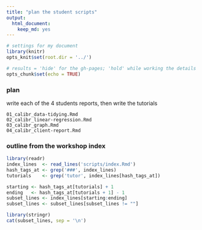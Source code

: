```yaml
---
title: "plan the student scripts"
output:
  html_document:
    keep_md: yes
---
```


[\\]: this script does not have to be a gh-page, that's why keep_md is FALSE


```r
# settings for my document
library(knitr)
opts_knit$set(root.dir = '../')

# results = 'hide' for the gh-pages; 'hold' while working the details
opts_chunk$set(echo = TRUE)
```



### plan

write each of the 4 students reports, then write the tutorials

```
01_calibr_data-tidying.Rmd
02_calibr_linear-regression.Rmd
03_calibr_graph.Rmd
04_calibr_client-report.Rmd
```




### outline from the workshop index

```r
library(readr)
index_lines  <- read_lines('scripts/index.Rmd')
hash_tags_at <- grep('###', index_lines)
tutorials    <- grep('tutor', index_lines[hash_tags_at])

starting <- hash_tags_at[tutorials] + 1
ending   <- hash_tags_at[tutorials + 1] - 1
subset_lines <- index_lines[starting:ending]
subset_lines <- subset_lines[subset_lines != ""]

library(stringr)
cat(subset_lines, sep = '\n')
```





